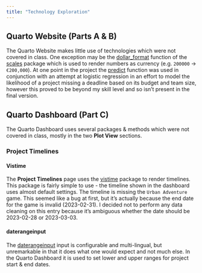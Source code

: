 ```yaml
---
title: "Technology Exploration"
---
```

## Quarto Website (Parts A & B)
The Quarto Website makes little use of technologies which
were not covered in class. One exception may be the [dollar_format](https://www.rdocumentation.org/packages/scales/versions/0.3.0/topics/dollar_format)
function of the [scales](https://www.rdocumentation.org/packages/scales/) package 
which is used to render numbers as currency (e.g. `200000` -> `€200,000`).
At one point in the project the [predict](https://www.rdocumentation.org/packages/car/versions/3.1-2/topics/Predict)
function was used in conjunction with an attempt at logistic regression in an effort
to model the likelihood of a project missing a deadline based on its budget and 
team size, however this proved to be beyond my skill level and so isn't present 
in the final version.

## Quarto Dashboard (Part C)
The Quarto Dashboard uses several packages & methods which were not covered in 
class, mostly in the two **Plot View** sections.

### Project Timelines

#### Vistime
The **Project Timelines** page uses the [vistime](https://shosaco.github.io/vistime/)
package to render timelines. This package is fairly simple to use - the timeline
shown in the dashboard uses almost default settings. The timeline is missing the 
`Urban Adventure` game. This seemed like a bug at first, but it's actually because
the end date for the game is invalid (2023-02-31). I decided not to perform any
data cleaning on this entry because it's ambiguous whether the date should be
2023-02-28 or 2023-03-03.

#### daterangeinput
The [daterangeinput](https://shiny.posit.co/r/reference/shiny/0.12.0/daterangeinput) 
input is configurable and multi-lingual, but unremarkable in that it does what 
one would expect and not much else. In the Quarto Dashboard it is used to set
lower and upper ranges for project start & end dates.